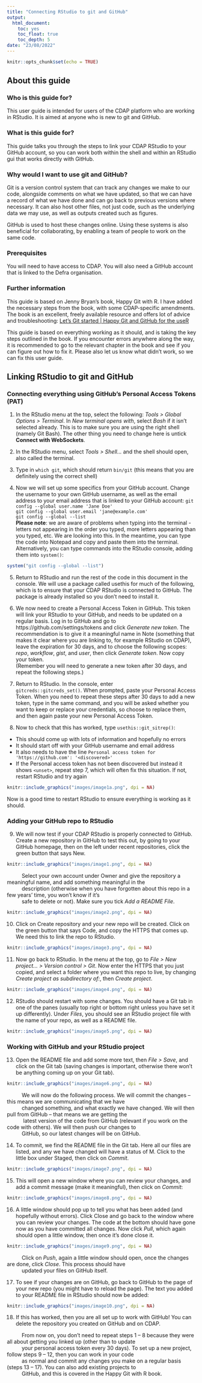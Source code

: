 ```yaml
---
title: "Connecting RStudio to git and GitHub"
output:
  html_document:
    toc: yes
    toc_float: true
    toc_depth: 5
date: "23/08/2022"
---
```


```r
knitr::opts_chunk$set(echo = TRUE)
```

## About this guide  

### Who is this guide for?  


This user guide is intended for users of the CDAP platform who are working in RStudio. It is aimed at anyone who is new to git and GitHub.  


### What is this guide for?  


This guide talks you through the steps to link your CDAP RStudio to your GitHub account, so you can work both within the shell and within an RStudio gui that works directly with GitHub.  


###  Why would I want to use git and GitHub?  


Git is a version control system that can track any changes we make to our code, alongside comments on what we have updated, so that we can have a record of what we have done and can go back to previous versions where necessary. It can also host other files, not just code, such as the underlying data we may use, as well as outputs created such as figures.  

GitHub is used to host these changes online. Using these systems is also beneficial for collaborating, by enabling a team of people to work on the same code.  


### Prerequisites  


You will need to have access to CDAP. You will also need a GitHub account that is linked to the Defra organisation. 


### Further information  


This guide is based on Jenny Bryan’s book, Happy Git with R. I have added the necessary steps from the book, with some CDAP-specific amendments. The book is an excellent, freely available resource and offers lot of advice and troubleshooting: [Let’s Git started | Happy Git and GitHub for the useR](happygitwithr.com)  


This guide is based on everything working as it should, and is taking the key steps outlined in the book. If you encounter errors anywhere along the way, it is recommended to go to the relevant chapter in the book and see if you can figure out how to fix it. Please also let us know what didn’t work, so we can fix this user guide.  

## Linking RStudio to git and GitHub  

### Connecting everything using GitHub's Personal Access Tokens (PAT)

1. In the RStudio menu at the top, select the following:
*Tools > Global Options > Terminal*. In *New terminal opens with*, select *Bash* if it isn’t selected already. This is to make sure you are using the right shell (namely Git Bash).
The other thing you need to change here is untick **Connect with WebSockets**.  

2. In the RStudio menu, select *Tools > Shell…* and the shell should open, also called the terminal.  

3. Type in ```which git```, which should return ```bin/git``` (this means that you are definitely using the correct shell)  

4. Now we will set up some specifics from your GitHub account. Change the username to your own GitHub username, as well as the email address to your email address that is linked to your GitHub account:
```git config --global user.name 'Jane Doe'```  
```git config --global user.email 'jane@example.com'```  
```git config --global --list```  
**Please note**: we are aware of problems when typing into the terminal - letters not appearing in the order you typed, more letters appearing than you typed, etc. We are looking into this. In the meantime, you can type the code into Notepad and copy and paste them into the terminal. Alternatively, you can type commands into the RStudio console, adding them into `system()`:

```r
system("git config --global --list")
```

5. Return to RStudio and run the rest of the code in this document in the console. We will use a package called usethis for much of the following, which is to ensure that your CDAP RStudio is connected to GitHub. The package is already installed so you don't need to install it.  

6. We now need to create a Personal Access Token in GitHub. This token will link your RStudio to your GitHub, and needs to be updated on a regular basis. Log in to GitHub and go to https://github.com/settings/tokens and click *Generate new token*. The recommendation is to give it a meaningful name in Note (something that makes it clear where you are linking to, for example RStudio on CDAP), leave the expiration for 30 days, and to choose the following scopes: *repo*, *workflow*, *gist*, and *user*, then click *Generate token*. 
Now copy your token.  
(Remember you will need to generate a new token after 30 days, and repeat the following steps.)  
7. Return to RStudio. In the console, enter  
```gitcreds::gitcreds_set()```. When prompted, paste your Personal Access Token. 
When you need to repeat these steps after 30 days to add a new token, type in the same command, and you will be asked whether you want to keep or replace your credentials, so choose to replace them, and then again paste your new Personal Access Token.  

8. Now to check that this has worked, type ```usethis::git_sitrep()```:  
- This should come up with lots of information and hopefully no errors  
- It should start off with your GitHub username and email address  
- It also needs to have the line `Personal access token for 'https://github.com': '<discovered>'`  
- If the Personal access token has not been discovered but instead it shows `<unset>`, repeat step 7, which will often fix this situation. If not, restart RStudio and try again  

```r
knitr::include_graphics("images/image1a.png", dpi = NA)
```


Now is a good time to restart RStudio to ensure everything is working as it should.     

### Adding your GitHub repo to RStudio  

9. We will now test if your CDAP RStudio is properly connected to GitHub. Create a new repository in GitHub to test this out, by going to your GitHub homepage, then on the left under recent repositories, click the green button that says New.  

```r
knitr::include_graphics("images/image1.png", dpi = NA)
```



|           Select your own account under Owner and give the repository a meaningful name, and add something meaningful in the  
|           description (otherwise when you have forgotten about this repo in a few years’ time, you won’t know if it’s  
|           safe to delete or not). Make sure you tick *Add a README File*.  

```r
knitr::include_graphics("images/image2.png", dpi = NA)
```


10. Click on Create repository and your new repo will be created. Click on the green button that says Code, and copy the HTTPS that comes up. We need this to link the repo to RStudio.  

```r
knitr::include_graphics("images/image3.png", dpi = NA)
```



11. Now go back to RStudio. In the menu at the top, go to
*File > New project… > Version control > Git*. Now enter the HTTPS that you just copied, and select a folder where you want this repo to live, by changing *Create project as subdirectory of:*, then *Create project*.  

```r
knitr::include_graphics("images/image4.png", dpi = NA)
```
 

12. RStudio should restart with some changes. You should have a Git tab in one of the panes (usually top right or bottom right unless you have set it up differently). Under *Files*, you should see an RStudio project file with the name of your repo, as well as a README file. 

```r
knitr::include_graphics("images/image5.png", dpi = NA)
```


### Working with GitHub and your RStudio project   

13. Open the README file and add some more text, then *File > Save*, and click on the Git tab (saving changes is important, otherwise there won’t be anything coming up on your Git tab).

```r
knitr::include_graphics("images/image6.png", dpi = NA)
```


|           We will now do the following process. We will commit the changes – this means we are communicating that we have  
|           changed something, and what exactly we have changed. We will then pull from GitHub – that means we are getting the  
|            latest version of the code from GitHub (relevant if you work on the code with others). We will then push our changes to   
|           GitHub, so our latest changes will be on GitHub.  

14. To commit, we find the README file in the Git tab. Here all our files are listed, and any we have changed will have a status of M. Click to the little box under Staged, then click on *Commit*.  

```r
knitr::include_graphics("images/image7.png", dpi = NA)
```


15. This will open a new window where you can review your changes, and add a commit message (make it meaningful), then click on *Commit*:  

```r
knitr::include_graphics("images/image8.png", dpi = NA)
```


16. A little window should pop up to tell you what has been added (and hopefully without errors). Click Close and go back to the window where you can review your changes. The code at the bottom should have gone now as you have committed all changes. Now click *Pull*, which again should open a little window, then once it’s done close it.  

```r
knitr::include_graphics("images/image9.png", dpi = NA)
```


|           Click on *Push*, again a little window should open, once the changes are done, click *Close*. This process should have  
|           updated your files on GitHub itself.  

17. To see if your changes are on GitHub, go back to GitHub to the page of your new repo (you might have to reload the page). The text you added to your README file in RStudio should now be added:  

```r
knitr::include_graphics("images/image10.png", dpi = NA)
```


18. If this has worked, then you are all set up to work with GitHub! You can delete the repository you created on GitHub and on CDAP.  

|           From now on, you don’t need to repeat steps 1 – 8 because they were all about getting you linked up (other than to update  
|           your personal access token every 30 days). To set up a new project, follow steps 9 – 12, then you can work in your code  
|           as normal and commit any changes you make on a regular basis (steps 13 – 17). You can also add existing projects to  
|           GitHub, and this is covered in the Happy Git with R book.  
  


